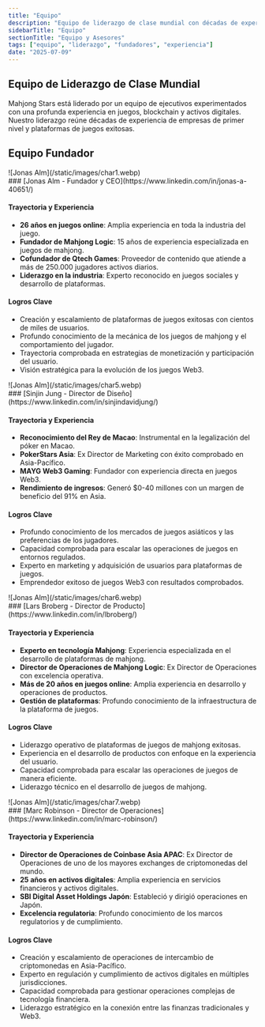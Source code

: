```yaml
---
title: "Equipo"
description: "Equipo de liderazgo de clase mundial con décadas de experiencia en juegos, blockchain y finanzas"
sidebarTitle: "Equipo"
sectionTitle: "Equipo y Asesores"
tags: ["equipo", "liderazgo", "fundadores", "experiencia"]
date: "2025-07-09"
---
```


## Equipo de Liderazgo de Clase Mundial

Mahjong Stars está liderado por un equipo de ejecutivos experimentados con una profunda experiencia en juegos, blockchain y activos digitales. Nuestro liderazgo reúne décadas de experiencia de empresas de primer nivel y plataformas de juegos exitosas.

## Equipo Fundador


<div className='flex gap-4 items-center'>
<div className='aspect-square size-11'>
![Jonas Alm](/static/images/char1.webp)
</div>
### [Jonas Alm - Fundador y CEO](https://www.linkedin.com/in/jonas-a-40651/)
</div>

#### Trayectoria y Experiencia
- **26 años en juegos online**: Amplia experiencia en toda la industria del juego.
- **Fundador de Mahjong Logic**: 15 años de experiencia especializada en juegos de mahjong.
- **Cofundador de Qtech Games**: Proveedor de contenido que atiende a más de 250.000 jugadores activos diarios.
- **Liderazgo en la industria**: Experto reconocido en juegos sociales y desarrollo de plataformas.

#### Logros Clave
- Creación y escalamiento de plataformas de juegos exitosas con cientos de miles de usuarios.
- Profundo conocimiento de la mecánica de los juegos de mahjong y el comportamiento del jugador.
- Trayectoria comprobada en estrategias de monetización y participación del usuario.
- Visión estratégica para la evolución de los juegos Web3.


<div className='flex gap-4 items-center'>
<div className='aspect-square size-11'>
![Jonas Alm](/static/images/char5.webp)
</div>
### [Sinjin Jung - Director de Diseño](https://www.linkedin.com/in/sinjindavidjung/)
</div>


#### Trayectoria y Experiencia
- **Reconocimiento del Rey de Macao**: Instrumental en la legalización del póker en Macao.
- **PokerStars Asia**: Ex Director de Marketing con éxito comprobado en Asia-Pacífico.
- **MAYG Web3 Gaming**: Fundador con experiencia directa en juegos Web3.
- **Rendimiento de ingresos**: Generó $0-40 millones con un margen de beneficio del 91% en Asia.

#### Logros Clave
- Profundo conocimiento de los mercados de juegos asiáticos y las preferencias de los jugadores.
- Capacidad comprobada para escalar las operaciones de juegos en entornos regulados.
- Experto en marketing y adquisición de usuarios para plataformas de juegos.
- Emprendedor exitoso de juegos Web3 con resultados comprobados.

<div className='flex gap-4 items-center'>
<div className='aspect-square size-11'>
![Jonas Alm](/static/images/char6.webp)
</div>
### [Lars Broberg - Director de Producto](https://www.linkedin.com/in/lbroberg/)
</div>

#### Trayectoria y Experiencia
- **Experto en tecnología Mahjong**: Experiencia especializada en el desarrollo de plataformas de mahjong.
- **Director de Operaciones de Mahjong Logic**: Ex Director de Operaciones con excelencia operativa.
- **Más de 20 años en juegos online**: Amplia experiencia en desarrollo y operaciones de productos.
- **Gestión de plataformas**: Profundo conocimiento de la infraestructura de la plataforma de juegos.

#### Logros Clave
- Liderazgo operativo de plataformas de juegos de mahjong exitosas.
- Experiencia en el desarrollo de productos con enfoque en la experiencia del usuario.
- Capacidad comprobada para escalar las operaciones de juegos de manera eficiente.
- Liderazgo técnico en el desarrollo de juegos de mahjong.

<div className='flex gap-4 items-center'>
<div className='aspect-square size-11'>
![Jonas Alm](/static/images/char7.webp)
</div>
### [Marc Robinson - Director de Operaciones](https://www.linkedin.com/in/marc-robinson/)
</div>

#### Trayectoria y Experiencia
- **Director de Operaciones de Coinbase Asia APAC**: Ex Director de Operaciones de uno de los mayores exchanges de criptomonedas del mundo.
- **25 años en activos digitales**: Amplia experiencia en servicios financieros y activos digitales.
- **SBI Digital Asset Holdings Japón**: Estableció y dirigió operaciones en Japón.
- **Excelencia regulatoria**: Profundo conocimiento de los marcos regulatorios y de cumplimiento.

#### Logros Clave
- Creación y escalamiento de operaciones de intercambio de criptomonedas en Asia-Pacífico.
- Experto en regulación y cumplimiento de activos digitales en múltiples jurisdicciones.
- Capacidad comprobada para gestionar operaciones complejas de tecnología financiera.
- Liderazgo estratégico en la conexión entre las finanzas tradicionales y Web3.